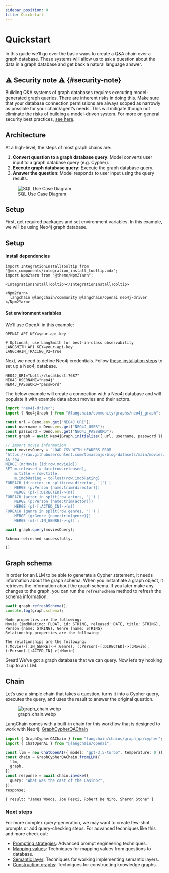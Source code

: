```yaml
---
sidebar_position: 0
title: Quickstart
---
```


# Quickstart

In this guide we’ll go over the basic ways to create a Q&A chain over a
graph database. These systems will allow us to ask a question about the
data in a graph database and get back a natural language answer.

## ⚠️ Security note ⚠️ {#security-note}

Building Q&A systems of graph databases requires executing
model-generated graph queries. There are inherent risks in doing this.
Make sure that your database connection permissions are always scoped as
narrowly as possible for your chain/agent’s needs. This will mitigate
though not eliminate the risks of building a model-driven system. For
more on general security best practices, [see
here](../../../../docs/security).

## Architecture

At a high-level, the steps of most graph chains are:

1.  **Convert question to a graph database query**: Model converts user
    input to a graph database query (e.g. Cypher).
2.  **Execute graph database query**: Execute the graph database query.
3.  **Answer the question**: Model responds to user input using the
    query results.

<figure>
  <img
    src="../../../../static/img/graph_usecase.png"
    alt="SQL Use Case Diagram"
  />
  <figcaption aria-hidden="true">SQL Use Case Diagram</figcaption>
</figure>

## Setup

First, get required packages and set environment variables. In this
example, we will be using Neo4j graph database.

## Setup

#### Install dependencies

```mdx-code-block
import IntegrationInstallTooltip from "@mdx_components/integration_install_tooltip.mdx";
import Npm2Yarn from "@theme/Npm2Yarn";

<IntegrationInstallTooltip></IntegrationInstallTooltip>

<Npm2Yarn>
  langchain @langchain/community @langchain/openai neo4j-driver
</Npm2Yarn>
```

#### Set environment variables

We’ll use OpenAI in this example:

```env
OPENAI_API_KEY=your-api-key

# Optional, use LangSmith for best-in-class observability
LANGSMITH_API_KEY=your-api-key
LANGCHAIN_TRACING_V2=true
```

Next, we need to define Neo4j credentials. Follow [these installation
steps](https://neo4j.com/docs/operations-manual/current/installation/)
to set up a Neo4j database.

```env
NEO4J_URI="bolt://localhost:7687"
NEO4J_USERNAME="neo4j"
NEO4J_PASSWORD="password"
```

The below example will create a connection with a Neo4j database and
will populate it with example data about movies and their actors.

```typescript
import "neo4j-driver";
import { Neo4jGraph } from "@langchain/community/graphs/neo4j_graph";

const url = Deno.env.get("NEO4J_URI");
const username = Deno.env.get("NEO4J_USER");
const password = Deno.env.get("NEO4J_PASSWORD");
const graph = await Neo4jGraph.initialize({ url, username, password });

// Import movie information
const moviesQuery = `LOAD CSV WITH HEADERS FROM 
'https://raw.githubusercontent.com/tomasonjo/blog-datasets/main/movies/movies_small.csv'
AS row
MERGE (m:Movie {id:row.movieId})
SET m.released = date(row.released),
    m.title = row.title,
    m.imdbRating = toFloat(row.imdbRating)
FOREACH (director in split(row.director, '|') | 
    MERGE (p:Person {name:trim(director)})
    MERGE (p)-[:DIRECTED]->(m))
FOREACH (actor in split(row.actors, '|') | 
    MERGE (p:Person {name:trim(actor)})
    MERGE (p)-[:ACTED_IN]->(m))
FOREACH (genre in split(row.genres, '|') | 
    MERGE (g:Genre {name:trim(genre)})
    MERGE (m)-[:IN_GENRE]->(g))`;

await graph.query(moviesQuery);
```

```text
Schema refreshed successfully.
```

```text
[]
```

## Graph schema

In order for an LLM to be able to generate a Cypher statement, it needs
information about the graph schema. When you instantiate a graph object,
it retrieves the information about the graph schema. If you later make
any changes to the graph, you can run the `refreshSchema` method to
refresh the schema information.

```typescript
await graph.refreshSchema();
console.log(graph.schema);
```

```text
Node properties are the following:
Movie {imdbRating: FLOAT, id: STRING, released: DATE, title: STRING}, Person {name: STRING}, Genre {name: STRING}
Relationship properties are the following:

The relationships are the following:
(:Movie)-[:IN_GENRE]->(:Genre), (:Person)-[:DIRECTED]->(:Movie), (:Person)-[:ACTED_IN]->(:Movie)
```

Great! We’ve got a graph database that we can query. Now let’s try
hooking it up to an LLM.

## Chain

Let’s use a simple chain that takes a question, turns it into a Cypher
query, executes the query, and uses the result to answer the original
question.

<figure>
  <img src="../../../static/img/graph_chain.webp" alt="graph_chain.webp" />
  <figcaption aria-hidden="true">graph_chain.webp</figcaption>
</figure>

LangChain comes with a built-in chain for this workflow that is designed
to work with Neo4j:
[GraphCypherQAChain](https://python.langchain.com/docs/use_cases/graph/graph_cypher_qa)

```typescript
import { GraphCypherQAChain } from "langchain/chains/graph_qa/cypher";
import { ChatOpenAI } from "@langchain/openai";

const llm = new ChatOpenAI({ model: "gpt-3.5-turbo", temperature: 0 });
const chain = GraphCypherQAChain.fromLLM({
  llm,
  graph,
});
const response = await chain.invoke({
  query: "What was the cast of the Casino?",
});
response;
```

```text
{ result: "James Woods, Joe Pesci, Robert De Niro, Sharon Stone" }
```

### Next steps

For more complex query-generation, we may want to create few-shot
prompts or add query-checking steps. For advanced techniques like this
and more check out:

- [Prompting strategies](../../../../docs/use_cases/graph/prompting):
  Advanced prompt engineering techniques.
- [Mapping values](../../../../docs/use_cases/graph/mapping):
  Techniques for mapping values from questions to database.
- [Semantic layer](../../../../docs/use_cases/graph/semantic):
  Techniques for working implementing semantic layers.
- [Constructing
  graphs](../../../../docs/use_cases/graph/construction): Techniques
  for constructing knowledge graphs.
